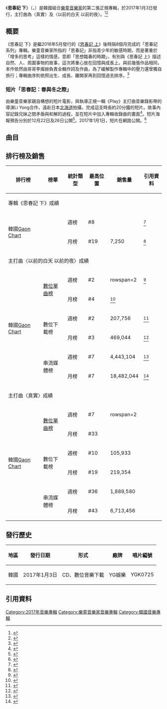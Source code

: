 {{Infobox album
| Name     = 思春記 下
| Original_name  = {{lang|ko|사춘기 하}}
| Type     = album
| Cover    = 樂童音樂家 - 思春記 下.JPG
| Border   =
| Alt      =
| Caption  =
| Artist   = [[樂童音樂家|樂童音樂家]]
| Released = {{Start date|2017|01|03}}
| Format   = [[CD|CD]]、[[數位音樂下載|數位音樂下載]]
| Recorded = 2016年
| Genre    = [[韓國流行音樂|韓國流行音樂]]、[[謠曲|謠曲]]、[[民俗音樂|民俗音樂]]、[[搖滾|搖滾]]{{r|MelOn}}
| Length   = 30:04
| Label    = [[YG娛樂|YG娛樂]]
| Director =
| Producer =
| Reviews =
| Chart position =
| Certification =
| Last album  = [[思春記_上|思春記 上]]<br>（2016年）
| This album  = '''思春記 下'''<br>（2017年）
| Next album  = Summer Episode （2017年）
{{External music video|Type=album|{{YouTube|wEQpfil0IYA|以前的白天 以前的夜}}}}
{{Extra album cover
| Type          = album
| Upper caption = 實體專輯封面
| Cover       = 樂童音樂家 - 思春記 下（實體專輯）.JPG
}}}}

《'''思春記 下'''{{r|MelOn}}》（{{lang-ko|'''사춘기 하'''}}，{{lang-en|''Winter''{{r|iTunes}}}}）是韓國組合[[樂童音樂家|樂童音樂家]]的第二張正規專輯，於2017年1月3日發行，主打曲為〈真實〉及〈以前的白天 以前的夜〉。<ref>{{cite news|title=「YG 冷凍庫」故障　樂童音樂家明年初將回歸啦！|url=http://www.koreastardaily.com/tc/news/88035|accessdate=2017-01-02|agency=韓星網|date=2016-12-05|archive-date=2017-01-03|archive-url=https://web.archive.org/web/20170103165404/http://www.koreastardaily.com/tc/news/88035|dead-url=no}}</ref><ref>{{cite news|title=악동뮤지션, 2017년 YG 첫주자 확정 ‘1월 3일 컴백’|url=http://news.donga.com/3/all/20161205/81681459/2|accessdate=2017-01-02|date=2016-12-05|language=ko|archive-date=2017-01-03|archive-url=https://web.archive.org/web/20170103094509/http://news.donga.com/3/all/20161205/81681459/2|dead-url=no}}</ref>

==概要==
《思春記 下》是繼2016年5月發行的《[[思春記_上|思春記 上]]》後時隔8個月完成的「思春記系列」專輯。樂童音樂家所指的「思春記」非指青少年的敏感時期，而是著重於「增多的思考」這樣的情感，意即「思想臨春的時期」，有別與《思春記 上》描述自然、人、周圍事物的故事，這次將重心放在回憶與成長上。與前幾張作品相同，本作依然由哥哥李燦赫負責全輯作詞及作曲，為了緩解製作專輯中的壓力還曾獨自旅行；專輯曲序則依照出生、成長、離開家再到回憶過去排序。<ref name=SG焦點>{{cite news|title=[SC초점] 악동뮤지션, '사춘기'에 활짝 핀 아름다운 '성장통' (종합)|url=http://news.chosun.com/site/data/html_dir/2016/12/28/2016122802107.html|accessdate=2017-01-02|agency=chosun.com|date=2016-12-28|language=ko|archive-date=2016-12-29|archive-url=https://web.archive.org/web/20161229141016/http://news.chosun.com/site/data/html_dir/2016/12/28/2016122802107.html|dead-url=no}}</ref>

===短片「思春記：春與冬之際」===
由樂童音樂家親自構想的短片電影，與執導正規一輯《Play》主打曲音樂錄影帶的導演Li Yong合作，遠赴日本[[北海道|北海道]]拍攝，完成這支時長約20分鐘的短片。故事內容記錄兄妹之間矛盾與和解的過程，並在短片中加入專輯收錄曲的畫面{{r|SG焦點}}<ref name=短片預告公開>{{cite news|title=樂童音樂家新專音樂短片1月1日公開|url=http://times.hinet.net/news/19846044|accessdate=2017-01-02|agency=Wow!NEWS|date=2016-12-22|archive-date=2017-01-03|archive-url=https://web.archive.org/web/20170103164930/http://times.hinet.net/news/19846044|dead-url=no}}</ref>。短片海報預告分別於12月22日及26日公開<ref>{{cite news|title=樂童音樂家公開新專輯音樂短片角色海報　兄妹煩惱大不同|url=http://www.koreastardaily.com/tc/news/88865|accessdate=2017-01-02|agency=韓星網|date=2016-12-26|archive-date=2017-01-03|archive-url=https://web.archive.org/web/20170103165402/http://www.koreastardaily.com/tc/news/88865|dead-url=no}}</ref>{{r|短片預告公開}}。2017年1月1日，短片在網路公開。<ref>{{cite news|title=‘컴백D-2’ 악동뮤지션, 쇼트 필름 온라인 개봉…남매 매력 폭발|url=http://sports.donga.com/Enter/3/02/20170101/82126135/1|accessdate=2017-01-02|agency=東亞新聞|date=2017-01-01|language=ko|archive-date=2017-01-03|archive-url=https://web.archive.org/web/20170103094530/http://sports.donga.com/Enter/3/02/20170101/82126135/1|dead-url=no}}</ref>

== 曲目 ==
{{曲目表
| headline = 全部版本{{r|MelOn|iTunes}}
| total_length = 30:04
| all_writing = 李燦赫<ref>{{cite web|title=YGfamily官網上的資訊|url=http://www.ygfamily.com/artist/Main.asp?LANGDIV=K&ATYPE=2&ARTIDX=52|website=YGfamily|accessdate=2017-01-02|archiveurl=https://web.archive.org/web/20170102031915/http://www.ygfamily.com/artist/Main.asp?LANGDIV=K&ATYPE=2&ARTIDX=52|archivedate=2017-01-02|language=ko}}</ref>

| title1 = 生放送
| note1  = 생방송 / Live
| length1 = 4:03
| arranger1 = Mingsician

| title2 = '''真實'''
| note2  = 리얼리티 / Reality
| length2 = 2:53
| arranger2 = 李玄英（{{lang|ko|이현영}}）

| title3 = '''以前的白天 以前的夜'''
| note3  = 오랜 날 오랜 밤 / Last goodbye
| length3 = 4:43
| arranger3 = 申勝益（{{lang|ko|신승익}}）、Denis Seo

| title4 = '''裝作難看'''
| note4 = 못생긴 척 / Play ugly
| length4 = 3:19
| arranger4 = Rovin

| title5 = Chocolady
| length5 = 4:03
| arranger5 = 李玄英

| title6= You know me
| length6 = 3:01
| arranger6 = Rovin

| title7= 回家的路
| note7 = 집에 돌아오는 길 / Way back home
| length7 = 3:48
| arranger7 = Rovin

| title8 = 那時的孩子們
| note8  = 그때 그 아이들은 / Will last forever
| length8 = 4:24
| arranger8 = Philtre
}}

==排行榜及銷售==
{| class="wikitable" style="text-align:center;"
|-
!排行榜||榜單||統計類型||最高位置||銷售量||引用資料
|-
!colspan=6|專輯《思春記 下》成績
|-
|rowspan=2|韓國[[Gaon_Chart|Gaon Chart]]||rowspan=2|{{le|專輯榜|Gaon Album Chart}}||週榜||#8||{{n/a}}||<ref>{{cite web|title=2017년 01주차 Album Chart|url=http://gaonchart.co.kr/main/section/chart/album.gaon?nationGbn=T&serviceGbn=&targetTime=01&hitYear=2017&termGbn=week|website=gaon chart|accessdate=2017-01-12|language=ko|archive-date=2017-01-13|archive-url=https://web.archive.org/web/20170113151650/http://gaonchart.co.kr/main/section/chart/album.gaon?nationGbn=T&serviceGbn=&targetTime=01&hitYear=2017&termGbn=week|dead-url=no}}</ref>
|-
|月榜||#19||7,250||<ref>{{cite web|title=2017년 01월 Album Chart|url=http://gaonchart.co.kr/main/section/chart/album.gaon?nationGbn=T&serviceGbn=&targetTime=01&hitYear=2017&termGbn=month|website=gaonchart.co.kr|publisher=gaon chart|accessdate=2017-02-16|language=ko|archive-date=2018-10-06|archive-url=https://web.archive.org/web/20181006150028/http://gaonchart.co.kr/main/section/chart/album.gaon?nationGbn=T&serviceGbn=&targetTime=01&hitYear=2017&termGbn=month|dead-url=no}}</ref>
|-
!colspan=6|主打曲〈以前的白天 以前的夜〉成績
|-
|rowspan=6|韓國[[Gaon_Chart|Gaon Chart]]||rowspan=2|[[數位單曲榜|數位單曲榜]]||週榜||#2||rowspan=2 {{n/a}}||<ref name="Gaon數位單曲週榜">{{cite web|title=2017년 01주차 Digital Chart|url=http://gaonchart.co.kr/main/section/chart/online.gaon?nationGbn=T&serviceGbn=ALL&targetTime=01&hitYear=2017&termGbn=week|website=gaon chart|accessdate=2017-01-12|language=ko|archive-date=2017-01-13|archive-url=https://web.archive.org/web/20170113152013/http://gaonchart.co.kr/main/section/chart/online.gaon?nationGbn=T&serviceGbn=ALL&targetTime=01&hitYear=2017&termGbn=week|dead-url=no}}</ref>
|-
|月榜||#4||<ref name="Gaon單曲月榜">{{cite web|title=2017년 01월 Digital Chart|url=http://gaonchart.co.kr/main/section/chart/online.gaon?nationGbn=T&serviceGbn=ALL&targetTime=01&hitYear=2017&termGbn=month|publisher=gaon chart|accessdate=2017-02-16|language=ko|archive-date=2017-02-11|archive-url=https://web.archive.org/web/20170211155701/http://gaonchart.co.kr/main/section/chart/online.gaon?nationGbn=T&serviceGbn=ALL&targetTime=01&hitYear=2017&termGbn=month|dead-url=no}}</ref>
|-
|rowspan=2|數位下載榜||週榜||#2||207,756||<ref name="Gaon數位下載週榜">{{cite web|title=2017년 01주차 Download Chart|url=http://gaonchart.co.kr/main/section/chart/online.gaon?nationGbn=T&serviceGbn=S1020&targetTime=1&hitYear=2017&termGbn=week|website=gaon chart|accessdate=2017-01-12|language=ko|archive-date=2020-10-22|archive-url=https://web.archive.org/web/20201022181232/http://www.gaonchart.co.kr/main/section/chart/online.gaon?serviceGbn=S1020&termGbn=week&hitYear=2017&targetTime=1&nationGbn=T|dead-url=no}}</ref>
|-
|月榜||#3||469,044||<ref name="Gaon數位下載月榜">{{cite web|title=2017년 01월 Download Chart|url=http://gaonchart.co.kr/main/section/chart/online.gaon?nationGbn=T&serviceGbn=S1020&targetTime=01&hitYear=2017&termGbn=month|publisher=gaon chart|accessdate=2017-02-16|language=ko|archive-date=2017-02-12|archive-url=https://web.archive.org/web/20170212090831/http://www.gaonchart.co.kr/main/section/chart/online.gaon?nationGbn=T&serviceGbn=S1020&targetTime=01&hitYear=2017&termGbn=month|dead-url=no}}</ref>
|-
|rowspan=2|串流媒體榜||週榜||#7||4,443,104||<ref name="Gaon串流媒體週榜">{{cite web|title=2017년 01주차 Streaming Chart|url=http://gaonchart.co.kr/main/section/chart/online.gaon?nationGbn=T&serviceGbn=S1040&targetTime=01&hitYear=2017&termGbn=week|website=gaon chart|accessdate=2017-01-12|language=ko|archive-date=2017-01-13|archive-url=https://web.archive.org/web/20170113154220/http://gaonchart.co.kr/main/section/chart/online.gaon?nationGbn=T&serviceGbn=S1040&targetTime=01&hitYear=2017&termGbn=week|dead-url=no}}</ref>
|-
|月榜||#7||18,482,044||<ref name="Gaon串流媒體月榜">{{cite web|title=2017년 01월 Streaming Chart|url=http://gaonchart.co.kr/main/section/chart/online.gaon?nationGbn=T&serviceGbn=S1040&targetTime=01&hitYear=2017&termGbn=month|publisher=gaon chart|accessdate=2017-02-16|language=ko|archive-date=2017-02-11|archive-url=https://web.archive.org/web/20170211080345/http://gaonchart.co.kr/main/section/chart/online.gaon?nationGbn=T&serviceGbn=S1040&targetTime=01&hitYear=2017&termGbn=month|dead-url=no}}</ref>
|-
!colspan=6|主打曲〈真實〉成績
|-
|rowspan=6|韓國[[Gaon_Chart|Gaon Chart]]||rowspan=2|[[數位單曲榜|數位單曲榜]]||週榜||#7||rowspan=2 {{n/a}}||{{r|Gaon數位單曲週榜}}
|-
|月榜||#33||{{r|Gaon單曲月榜}}
|-
|rowspan=2|數位下載榜||週榜||#10||105,933||{{r|Gaon數位下載週榜}}
|-
|月榜||#19||219,354||{{r|Gaon數位下載月榜}}
|-
|rowspan=2|串流媒體榜||週榜||#36||1,889,580||{{r|Gaon串流媒體週榜}}
|-
|月榜||#43||6,713,456||{{r|Gaon串流媒體月榜}}
|}

==發行歷史==
{| class="wikitable" style="text-ailng=center"
|-
!地區!!發行日期!!形式!!廠牌!!唱片編號
|-
|韓國||2017年1月3日||CD、數位音樂下載||YG娛樂||YGK0725
|}

==引用資料==
{{portal box|音樂|韓國}}
{{reflist|refs=
<ref name=MelOn>{{cite web|title=MelOn網站上的《思春記 下》介紹|url=http://www.melon.com/album/detail.htm?albumId=10027786|website=MelOn|accessdate=2017-01-03|language=ko|archive-date=2021-03-16|archive-url=https://web.archive.org/web/20210316144322/https://www.melon.com/album/detail.htm?albumId=10027786|dead-url=no}}</ref>

<ref name=iTunes>{{cite web|title=iTunes網站上的《思春記 下》介紹|url=https://itunes.apple.com/tw/album/winter/id1191276096?l=zh|website=iTunes|accessdate=2017-01-03|archive-date=2017-01-03|archive-url=https://web.archive.org/web/20170103165908/https://itunes.apple.com/tw/album/winter/id1191276096?l=zh|dead-url=no}}</ref>

}}
{{樂童音樂家}}
[[Category:2017年音樂專輯|Category:2017年音樂專輯]]
[[Category:樂童音樂家音樂專輯|Category:樂童音樂家音樂專輯]]
[[Category:韓國音樂專輯|Category:韓國音樂專輯]]